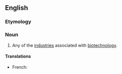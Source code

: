 ==English==

===Etymology===
{{prefix|en|bio|industry}}

===Noun===
{{en-noun|bioindustries}}

# Any of the [[industry|industries]] associated with [[biotechnology]].

====Translations====
{{trans-top|industry associated with biotechnology}}
* French: {{t+|fr|bioindustrie|f}}
{{trans-mid}}
{{trans-bottom}}